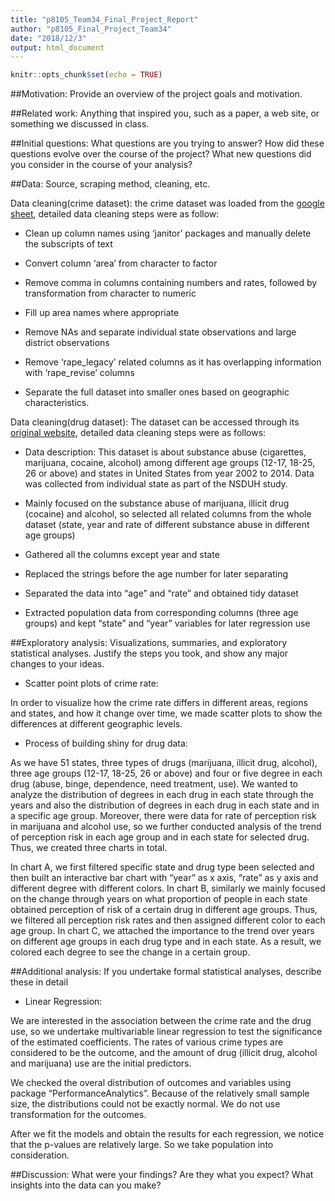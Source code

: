 ```yaml
---
title: "p8105_Team34_Final_Project_Report"
author: "p8105_Final_Project_Team34"
date: "2018/12/3"
output: html_document
---
```


```r
knitr::opts_chunk$set(echo = TRUE)
```

##Motivation: Provide an overview of the project goals and motivation.


##Related work: Anything that inspired you, such as a paper, a web site, or something we discussed in class.


##Initial questions: What questions are you trying to answer? How did these questions evolve over the course of the project? What new questions did you consider in the course of your analysis?


##Data: Source, scraping method, cleaning, etc.

Data cleaning(crime dataset): the crime dataset was loaded from the [google sheet](https://docs.google.com/spreadsheets/d/1iYhSFxs_IdRDrfrn1xqdK6uesNKWRjCIJ2GYloO0Ll8/edit#gid=249460096), detailed data cleaning steps were as follow:

 * Clean up column names using 'janitor' packages and manually delete the subscripts of text
 
 * Convert column 'area' from character to factor
 
 * Remove comma in columns containing numbers and rates, followed by transformation from character to numeric
 
 * Fill up area names where appropriate
 
 * Remove NAs and separate individual state observations and large district observations
 
 * Remove 'rape_legacy' related columns as it has overlapping information with 'rape_revise' columns
 
 * Separate the full dataset into smaller ones based on geographic characteristics.
 
Data cleaning(drug dataset): The dataset can be accessed through its [original website](https://think.cs.vt.edu/corgis/csv/drugs/drugs.html), detailed data cleaning steps were as follows: 
 
 * Data description: This dataset is about substance abuse (cigarettes, marijuana, cocaine, alcohol) among different age groups (12-17, 18-25, 26 or above) and states in United States from year 2002 to 2014. Data was collected from individual state as part of the NSDUH study. 
 
 * Mainly focused on the substance abuse of marijuana, illicit drug (cocaine) and alcohol, so selected all related columns from the whole dataset (state, year and rate of different substance abuse in different age groups)
 
 * Gathered all the columns except year and state
 
 * Replaced the strings before the age number for later separating
 
 * Separated the data into “age” and “rate” and obtained tidy dataset
 
 * Extracted population data from corresponding columns (three age groups) and kept “state” and “year” variables for later regression use
 



##Exploratory analysis: Visualizations, summaries, and exploratory statistical analyses. Justify the steps you took, and show any major changes to your ideas.

* Scatter point plots of crime rate:

In order to visualize how the crime rate differs in different areas, regions and states, and how it change over time, we made scatter plots to show the differences at different geographic levels.

* Process of building shiny for drug data:

As we have 51 states, three types of drugs (marijuana, illicit drug, alcohol), three age groups (12-17, 18-25, 26 or above) and four or five degree in each drug (abuse, binge, dependence, need treatment, use). We wanted to analyze the distribution of degrees in each drug in each state through the years and also the distribution of degrees in each drug in each state and in a specific age group. Moreover, there were data for rate of perception risk in marijuana and alcohol use, so we further conducted analysis of the trend of perception risk in each age group and in each state for selected drug. Thus, we created three charts in total.

In chart A, we first filtered specific state and drug type been selected and then built an interactive bar chart with “year” as x axis, “rate” as y axis and different degree with different colors. In chart B, similarly we mainly focused on the change through years on what proportion of people in each state obtained perception of risk of a certain drug in different age groups. Thus, we filtered all perception risk rates and then assigned different color to each age group. In chart C, we attached the importance to the trend over years on different age groups in each drug type and in each state. As a result, we colored each degree to see the change in a certain group.





##Additional analysis: If you undertake formal statistical analyses, describe these in detail

* Linear Regression:

We are interested in the association between the crime rate and the drug use, so we undertake multivariable linear regression to test the significance of the estimated coefficients.
The rates of various crime types are considered to be the outcome, and the amount of drug (illicit drug, alcohol and marijuana) use are the initial predictors.

We checked the overal distribution of outcomes and variables using package "PerformanceAnalytics". Because of the relatively small sample size, the distributions could not be exactly normal. We do not use transformation for the outcomes.

After we fit the models and obtain the results for each regression, we notice that the p-values are relatively large. So we take population into consideration.

##Discussion: What were your findings? Are they what you expect? What insights into the data can you make?

